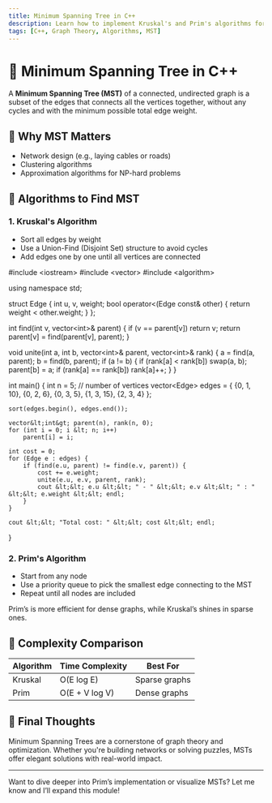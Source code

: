 ```yaml
---
title: Minimum Spanning Tree in C++
description: Learn how to implement Kruskal's and Prim's algorithms for finding Minimum Spanning Trees using C++
tags: [C++, Graph Theory, Algorithms, MST]
---
```



# 🌳 Minimum Spanning Tree in C++

A **Minimum Spanning Tree (MST)** of a connected, undirected graph is a subset of the edges that connects all the vertices together, without any cycles and with the minimum possible total edge weight.

## 📘 Why MST Matters

- Network design (e.g., laying cables or roads)
- Clustering algorithms
- Approximation algorithms for NP-hard problems

## 🧠 Algorithms to Find MST

### 1. Kruskal's Algorithm

- Sort all edges by weight
- Use a Union-Find (Disjoint Set) structure to avoid cycles
- Add edges one by one until all vertices are connected

<CodeBlock language="cpp">
#include &lt;iostream&gt;
#include &lt;vector&gt;
#include &lt;algorithm&gt;

using namespace std;

struct Edge {
    int u, v, weight;
    bool operator&lt;(Edge const& other) {
        return weight &lt; other.weight;
    }
};

int find(int v, vector&lt;int&gt;& parent) {
    if (v == parent[v])
        return v;
    return parent[v] = find(parent[v], parent);
}

void unite(int a, int b, vector&lt;int&gt;& parent, vector&lt;int&gt;& rank) {
    a = find(a, parent);
    b = find(b, parent);
    if (a != b) {
        if (rank[a] &lt; rank[b])
            swap(a, b);
        parent[b] = a;
        if (rank[a] == rank[b])
            rank[a]++;
    }
}

int main() {
    int n = 5; // number of vertices
    vector&lt;Edge&gt; edges = {
        {0, 1, 10}, {0, 2, 6}, {0, 3, 5}, {1, 3, 15}, {2, 3, 4}
    };

    sort(edges.begin(), edges.end());

    vector&lt;int&gt; parent(n), rank(n, 0);
    for (int i = 0; i &lt; n; i++)
        parent[i] = i;

    int cost = 0;
    for (Edge e : edges) {
        if (find(e.u, parent) != find(e.v, parent)) {
            cost += e.weight;
            unite(e.u, e.v, parent, rank);
            cout &lt;&lt; e.u &lt;&lt; " - " &lt;&lt; e.v &lt;&lt; " : " &lt;&lt; e.weight &lt;&lt; endl;
        }
    }

    cout &lt;&lt; "Total cost: " &lt;&lt; cost &lt;&lt; endl;
}
</CodeBlock>

### 2. Prim's Algorithm

- Start from any node
- Use a priority queue to pick the smallest edge connecting to the MST
- Repeat until all nodes are included

Prim’s is more efficient for dense graphs, while Kruskal’s shines in sparse ones.

## 🧪 Complexity Comparison

| Algorithm | Time Complexity | Best For |
|----------|------------------|-----------|
| Kruskal  | O(E log E)       | Sparse graphs |
| Prim     | O(E + V log V)   | Dense graphs |

## 🧩 Final Thoughts

Minimum Spanning Trees are a cornerstone of graph theory and optimization. Whether you're building networks or solving puzzles, MSTs offer elegant solutions with real-world impact.

---

Want to dive deeper into Prim’s implementation or visualize MSTs? Let me know and I’ll expand this module!
